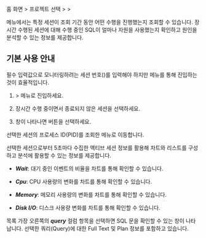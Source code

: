 홈 화면 &gt; 프로젝트 선택 &gt; <Cmdname sid="side_analysis" className="uitext" /> &gt; <Cmdname sid="side_sessionHistory" className="uitext" />

<Cmdname sid="side_sessionHistory" className="uitext" /> 메뉴에서는 특정 세션이 조회 기간 동안 어떤 수행을 진행했는지 조회할 수 있습니다. 장시간 수행된 세션에 대해 수행 중인 SQL이 얼마나 자원을 사용했는지 확인하고 원인을 분석할 수 있는 정보를 제공합니다.

## 기본 사용 안내

필수 입력값으로 모니터링하려는 세션 번호(<Cmdname sid="TTL06802" className="uitext" />)를 입력해야 하지만 <Cmdname sid="side_dbMonitoring" className="uitext" /> 메뉴를 통해 진입하는 것이 효율적입니다.

1. <Cmdname sid="side_dashboard" className="uitext" /> &gt; <Cmdname sid="side_dbMonitoring" className="uitext" /> 메뉴로 진입하세요.

1. 장시간 수행 중이면서 종료되지 않은 세션을 선택하세요.

    <InDoc product="postgresql"><ImgLang img='db-session-history-01.png' desc='인스턴스 모니터링' /></InDoc>

    <InDoc product="oracle-pro,oracle"><ImgLang img='db-session-history-oracle-pro-01.png' desc='인스턴스 모니터링' /></InDoc>

1. <Cmdname sid="session_detail" className="uitext" /> 창이 나타나면 <Cmdname sid="TTL06721" className="uitext" /> 버튼을 선택하세요.

    <InDoc product="postgresql"><ImgLang img='db-session-history-02.png' desc='세션 히스토리' /></InDoc>

    <InDoc product="oracle-pro,oracle"><ImgLang img='db-session-history-oracle-pro-02.png' desc='세션 히스토리' /></InDoc>

선택한 세션의 프로세스 ID(PID)를 조회한 <Cmdname sid="side_sessionHistory" className="uitext" /> 메뉴로 이동합니다.

<InDoc product="oracle-pro,oracle"><ImgLang img='db-session-history-oracle-pro-03.png' desc='세션 히스토리' /></InDoc>

<InDoc product="postgresql"><ImgLang img='db-session-history-03.png' desc='세션 히스토리' /></InDoc>

선택한 세션으로부터 5초마다 수집한 액티브 세션 정보를 활용해 차트와 리스트를 구성하고 분석에 활용할 수 있는 정보를 제공합니다. 

* ***Wait***: 대기 중인 이벤트의 비율을 차트를 통해 확인할 수 있습니다.

* ***Cpu***: CPU 사용량의 변화를 차트를 통해 확인할 수 있습니다.

* ***Memory***: 메모리 사용량의 변화를 차트를 통해 확인할 수 있습니다.

* ***Disk I/O***: 디스크 사용량 변화를 차트를 통해 확인할 수 있습니다.

목록 가장 오른쪽의 ***query*** 컬럼 항목을 선택하면 SQL 문을 확인할 수 있는 <Cmdname sid="TTL06224" className="uitext" /> 창이 나타납니다. 선택한 쿼리(Query)에 대한 Full Text 및 Plan 정보를 포함하고 있습니다.